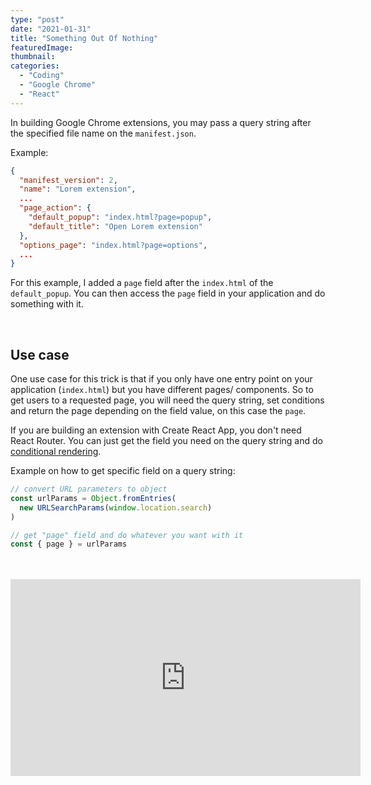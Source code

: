 ```yaml
---
type: "post"
date: "2021-01-31"
title: "Something Out Of Nothing"
featuredImage:
thumbnail:
categories:
  - "Coding"
  - "Google Chrome"
  - "React"
---
```


In building Google Chrome extensions, you may pass a query string after the specified file name on the `manifest.json`.

Example:

```json
{
  "manifest_version": 2,
  "name": "Lorem extension",
  ...
  "page_action": {
    "default_popup": "index.html?page=popup",
    "default_title": "Open Lorem extension"
  },
  "options_page": "index.html?page=options",
  ...
}
```

For this example, I added a `page` field after the `index.html` of the `default_popup`. You can then access the `page` field in your application and do something with it.

<br />

## Use case

One use case for this trick is that if you only have one entry point on your application (`index.html`) but you have different pages/ components. So to get users to a requested page, you will need the query string, set conditions and return the page depending on the field value, on this case the `page`.

If you are building an extension with Create React App, you don't need React Router. You can just get the field you need on the query string and do [conditional rendering](https://reactjs.org/docs/conditional-rendering.html).

Example on how to get specific field on a query string:

```javascript
// convert URL parameters to object
const urlParams = Object.fromEntries(
  new URLSearchParams(window.location.search)
)

// get "page" field and do whatever you want with it
const { page } = urlParams
```

<br />
<br />

<div className="responsive-embed responsive-embed-md">
  <iframe
    width="560"
    height="315"
    src="https://www.youtube.com/embed/MtK1HHAm47c"
    frameborder="0"
    allow="accelerometer; autoplay; clipboard-write; encrypted-media; gyroscope; picture-in-picture"
    allowfullscreen
  ></iframe>
</div>
